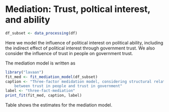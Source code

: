 # Mediation: Trust, poltical interest, and ability
```r
df_subset <- data_processing(df)
```

Here we model the influence of political interest on political ability, including the
indirect effect of political interest through government trust. We also consider the influence of 
trust in people on government trust.

The mediation model is written as 
\begin{verbatim}
    # Trust in government
    gov_trust =~ trstprl + trstprt + trstep + trstun
    # Trust in people
    people_trust =~ ppltrst + pplfair + pplhlp 
    # Poltical ability
    poltical_able =~ psppipla + psppsgva + cptppola
    # Add residual covariance
    trstep ~~ trstun
    trstprl ~~ trstep
    # Direct effect(s)
    poltical_able ~ c1*polintr
    # Mediator
    # Path A
    gov_trust ~ a1\*people_trust + a2\*polintr
    # Path B
    poltical_able ~ b1*gov_trust
    # Indirect effect
    ab_trust := a1*b1
    ab_interest := a2*b1
    # Total effect
    total_interest := c1 + ab_interest
\end{verbatim}

```r
library("lavaan")
fit_med <- fit_mediation_model(df_subset)
caption <- "Three-factor medidation model, considering structural relationship 
    between trust in people and trust in government"
label <- "three-fact-mediation"
print_fit(fit_med, caption, label)
```
Table \ref{tab:three-fact-mediation} shows the estimates for the mediation model.
